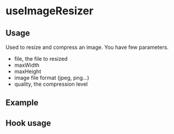 
<Meta />

# useImageResizer

## Usage

Used to resize and compress an image. You have few parameters.

- file, the file to resized
- maxWidth
- maxHeight
- image file format (jpeg, png...)
- quality, the compression level

## Example

<Canvas of={useImageResizer.Example} />

## Hook usage

```jsx
    const [fileSize, setfileSize] = useState(0);
    const [resizedFileSize, setResizedFileSize] = useState(0);
    const [maxSize, setMaxSize] = useState(1440);
    const [quality, setQuality] = useState(80);
    const [file, setFile] = useState<File | undefined>();
    const [imgSrc, setImgSrc] = useState("");
    const { resizeImageFile } = useImageResizer();

    useEffect(() => {
      if (file) {
        setfileSize(file.size);
        resizeImageFile(file, maxSize, maxSize, "jpeg", quality).then(
          (resizedImageFile) => {
            setImgSrc(URL.createObjectURL(resizedImageFile));
            setResizedFileSize(resizedImageFile.size);
          },
        );
      }
    }, [file, maxSize, maxSize, quality]);

    function handleImageOnChange(event: React.ChangeEvent<HTMLInputElement>) {
      if (event.target.files?.[0]) {
        setFile(event.target.files[0]);
      }
    }

    return (
      <>
        <div>
          <strong>Upload an image</strong>
        </div>
        <input type="file" accept="images/*" onChange={handleImageOnChange} />
        <div className="mt-16">
          <strong>Change it size and compression level</strong>
        </div>
        <div className="d-flex flex-row gap-16">
          <FormControl id="maxSize">
            <Label>Max size in px (default 1440)</Label>
            <Input
              size="md"
              type="number"
              placeholder="Max size in px (default 1440)"
              value={maxSize}
              onChange={(event) => {
                setMaxSize(Number(event.target.value));
              }}
            />
          </FormControl>
          <FormControl id="maxSize">
            <Label>Compression level (default 80%)</Label>
            <Input
              size="md"
              type="number"
              placeholder="Compression level (default 80%)"
              value={quality}
              min={10}
              max={100}
              onChange={(event) => {
                setQuality(Number(event.target.value));
              }}
            />
          </FormControl>
        </div>
        <div className="mt-16">
          <strong>Resized Image:</strong>
        </div>
        <div>
          Original file size: {customSize(fileSize || 0, 1)} / Resized file
          size: {customSize(resizedFileSize || 0, 1)}
        </div>
        <Image alt="" src={imgSrc} />;
      </>
    );
```
